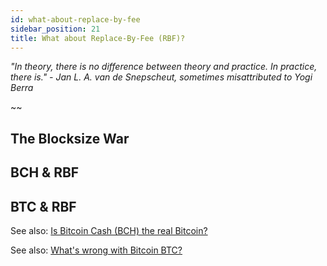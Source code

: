```yaml
---
id: what-about-replace-by-fee
sidebar_position: 21
title: What about Replace-By-Fee (RBF)?
---
```


_"In theory, there is no difference between theory and practice. In practice, there is." - Jan L. A. van de Snepscheut, sometimes misattributed to Yogi Berra_

~~

## The Blocksize War

## BCH & RBF

## BTC & RBF

See also: [Is Bitcoin Cash (BCH) the real Bitcoin?](/faqs/BCH-vs-BTC/is-bch-the-real-bitcoin)

See also: [What's wrong with Bitcoin BTC?](/faqs/BCH-vs-BTC/whats-wrong-with-bitcoin-btc)
